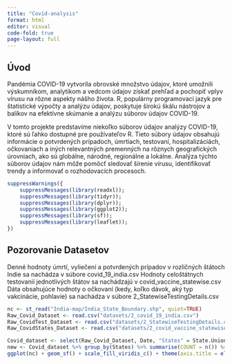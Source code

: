 ```yaml
---
title: "Covid-analysis"
format: html
editor: visual
code-fold: true
page-layout: full
---
```


## Úvod

Pandémia COVID-19 vytvorila obrovské množstvo údajov, ktoré umožnili výskumníkom, analytikom a vedcom údajov získať prehľad a pochopiť vplyv vírusu na rôzne aspekty nášho života. R, populárny programovací jazyk pre štatistické výpočty a analýzu údajov, poskytuje širokú škálu nástrojov a balíkov na efektívne skúmanie a analýzu súborov údajov COVID-19.

V tomto projekte predstavíme niekoľko súborov údajov analýzy COVID-19, ktoré sú ľahko dostupné pre používateľov R. Tieto súbory údajov obsahujú informácie o potvrdených prípadoch, úmrtiach, testovaní, hospitalizáciách, očkovaniach a iných relevantných premenných na rôznych geografických úrovniach, ako sú globálne, národné, regionálne a lokálne. Analýza týchto súborov údajov nám môže pomôcť sledovať šírenie vírusu, identifikovať trendy a informovať o rozhodovacích procesoch.

```r
suppressWarnings({
    suppressMessages(library(readxl));
    suppressMessages(library(tidyr));
    suppressMessages(library(dplyr));
    suppressMessages(library(ggplot2));
    suppressMessages(library(sf));
    suppressMessages(library(leaflet));
})
```

## Pozorovanie Datasetov

Denné hodnoty úmrtí, vyliečení a potvrdených prípadov v rozličných štátoch Indie sa nachádza v súbore covid_19_india.csv
Hodnoty celoštátnych testovanií jednotlivých štátov sa nachádzajú v covid_vaccine_statewise.csv
Dáta obsahujúce hodnoty o očkovaní (kedy, koľko dávok, aký typ vakcinácie, pohlavie) sa nachádza v súbore 2_StatewiseTestingDetails.csv

```r
nc <- st_read("India-map/India_State_Boundary.shp", quiet=TRUE)
Raw_Covid_Dataset <- read.csv("datasets/2_covid_19_india.csv")
Raw_CovidTest_Dataset <- read.csv("datasets/2_StatewiseTestingDetails.csv")  
Raw_CovidStates_Dataset <- read.csv("datasets/2_covid_vaccine_statewise.csv")
```

```r
Covid_dataset <- select(Raw_Covid_Dataset, Date, "States" = State.UnionTerritory, Cured, Deaths, Confirmed)
new <- Covid_dataset %>% group_by(States) %>% summarise(COUNT = n()) %>% filter_all(any_vars(COUNT > 10))
ggplot(nc) + geom_sf() + scale_fill_viridis_c() + theme(axis.title = element_blank(), axis.text = element_blank(), axis.ticks = element_blank())


```



